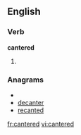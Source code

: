 
==English==

===Verb===
'''cantered'''

# {{past of|[[canter]]}}

===Anagrams===
* {{alphagram|acdeenrt}}
* [[decanter#English|decanter]]
* [[recanted#English|recanted]]


[[fr:cantered]]
[[vi:cantered]]